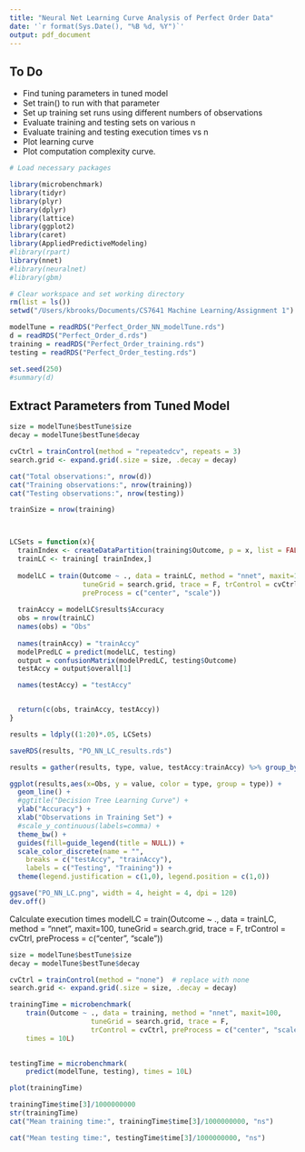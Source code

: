 ```yaml
---
title: "Neural Net Learning Curve Analysis of Perfect Order Data"
date: '`r format(Sys.Date(), "%B %d, %Y")`'
output: pdf_document
---
```


To Do
-----
* Find tuning parameters in tuned model
* Set train() to run with that parameter
* Set up training set runs using different numbers of observations
* Evaluate training and testing sets on various n
* Evaluate training and testing execution times vs n
* Plot learning curve
* Plot computation complexity curve.

```r
# Load necessary packages 

library(microbenchmark)
library(tidyr)
library(plyr)
library(dplyr)
library(lattice)
library(ggplot2)
library(caret)
library(AppliedPredictiveModeling)
#library(rpart)
library(nnet)
#library(neuralnet)
#library(gbm)
```

```r
# Clear workspace and set working directory
rm(list = ls())
setwd("/Users/kbrooks/Documents/CS7641 Machine Learning/Assignment 1")

modelTune = readRDS("Perfect_Order_NN_modelTune.rds")
d = readRDS("Perfect_Order_d.rds")
training = readRDS("Perfect_Order_training.rds")
testing = readRDS("Perfect_Order_testing.rds")

set.seed(250)
#summary(d)

```

Extract Parameters from Tuned Model
-----------------------------------

```r

size = modelTune$bestTune$size
decay = modelTune$bestTune$decay

cvCtrl = trainControl(method = "repeatedcv", repeats = 3)
search.grid <- expand.grid(.size = size, .decay = decay)

cat("Total observations:", nrow(d))
cat("Training observations:", nrow(training))
cat("Testing observations:", nrow(testing))

trainSize = nrow(training)



LCSets = function(x){
  trainIndex <- createDataPartition(training$Outcome, p = x, list = FALSE, times = 1)
  trainLC <- training[ trainIndex,]
  
  modelLC = train(Outcome ~ ., data = trainLC, method = "nnet", maxit=100,
                  tuneGrid = search.grid, trace = F, trControl = cvCtrl,
                  preProcess = c("center", "scale"))
  
  trainAccy = modelLC$results$Accuracy
  obs = nrow(trainLC)
  names(obs) = "Obs"
  
  names(trainAccy) = "trainAccy"
  modelPredLC = predict(modelLC, testing)
  output = confusionMatrix(modelPredLC, testing$Outcome)
  testAccy = output$overall[1]

  names(testAccy) = "testAccy"


  return(c(obs, trainAccy, testAccy))
}

results = ldply((1:20)*.05, LCSets)

saveRDS(results, "PO_NN_LC_results.rds")


```


```r
results = gather(results, type, value, testAccy:trainAccy) %>% group_by(type)

ggplot(results,aes(x=Obs, y = value, color = type, group = type)) + 
  geom_line() + 
  #ggtitle("Decision Tree Learning Curve") +
  ylab("Accuracy") +
  xlab("Observations in Training Set") +
  #scale_y_continuous(labels=comma) +
  theme_bw() +
  guides(fill=guide_legend(title = NULL)) +
  scale_color_discrete(name = "",
    breaks = c("testAccy", "trainAccy"), 
    labels = c("Testing", "Training")) +
  theme(legend.justification = c(1,0), legend.position = c(1,0))

ggsave("PO_NN_LC.png", width = 4, height = 4, dpi = 120)
dev.off()
```

Calculate execution times
  modelLC = train(Outcome ~ ., data = trainLC, method = "nnet", maxit=100,
                  tuneGrid = search.grid, trace = F, trControl = cvCtrl,
                  preProcess = c("center", "scale"))


```r

size = modelTune$bestTune$size
decay = modelTune$bestTune$decay

cvCtrl = trainControl(method = "none")  # replace with none
search.grid <- expand.grid(.size = size, .decay = decay)

trainingTime = microbenchmark(
    train(Outcome ~ ., data = training, method = "nnet", maxit=100,
                    tuneGrid = search.grid, trace = F, 
                    trControl = cvCtrl, preProcess = c("center", "scale")), 
    times = 10L)

  
testingTime = microbenchmark(
    predict(modelTune, testing), times = 10L)

plot(trainingTime)

trainingTime$time[3]/1000000000
str(trainingTime)
cat("Mean training time:", trainingTime$time[3]/1000000000, "ns")

cat("Mean testing time:", testingTime$time[3]/1000000000, "ns")

```

